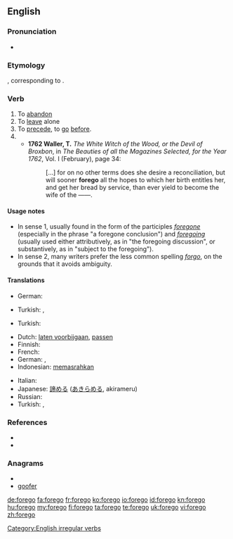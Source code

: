 ==English==

===Pronunciation===
* {{a|UK}} {{IPA|/fɔːˈɡəʊ/}}

===Etymology===
{{etyl|ang}} {{term|foregan|foregān}}, corresponding to {{prefix|fore|go}}.

===Verb===
{{en-verb|foregoes|foregoing|forewent|foregone}}

# To [[abandon]]
# To [[leave]] alone
# To [[precede]], to [[go]] [[before]].
# {{alternative spelling of|[[forgo]]}}
#* '''1762 Waller, T.''' ''The White Witch of the Wood, or the Devil of Broxbon'', in ''The Beauties of all the Magazines Selected, for the Year 1762'', Vol. I (February), page 34:
#*: [&hellip;] for on no other terms does she desire a reconciliation, but will sooner '''forego''' all the hopes to which her birth entitles her, and get her bread by service, than ever yield to become the wife of the ——.

====Usage notes====
* In sense 1, usually found in the form of the participles ''[[foregone]]'' (especially in the phrase "a foregone conclusion") and ''[[foregoing]]'' (usually used either attributively, as in "the foregoing discussion", or substantively, as in "subject to the foregoing").
* In sense 2, many writers prefer the less common spelling ''[[forgo]]'', on the grounds that it avoids ambiguity.

====Translations====
{{trans-top|to abandon}}
* German: {{t|de|verzichten auf}}
{{trans-mid}}
* Turkish: {{t|tr|bırakmak}}, {{t|tr|vazgeçmek}}
{{trans-bottom}}

{{trans-top|to leave alone}}
{{trans-mid}}
* Turkish: {{t|tr|yoksun bırakmak}}
{{trans-bottom}}

{{trans-top|to precede}}
* Dutch: [[laten voorbijgaan]], [[passen]]
* Finnish: {{t+|fi|edeltää}}
* French: {{t+|fr|précéder}}
* German: {{t|de|vorangehen}}, {{t|de|vorhergehen}}
* Indonesian: [[pasrah|memasrahkan]]
{{trans-mid}}
* Italian: {{t+|it|precedere}}
* Japanese: [[諦める]] ([[あきらめる]], akirameru)
* Russian: {{t|ru|предшествовать|sc=Cyrl|tr=pr'edšéstvovat'}} {{impf}}
* Turkish: {{t|tr|önce gelmek}}, {{t|tr|önce gitmek}}
{{trans-bottom}}

===References===
* {{R:Century 1911}}
* {{R:Webster 1913}}

===Anagrams===
* {{alphagram|efgoor}}
* [[goofer#English|goofer]]

[[Category:English irregular verbs]]

[[de:forego]]
[[fa:forego]]
[[fr:forego]]
[[ko:forego]]
[[io:forego]]
[[id:forego]]
[[kn:forego]]
[[hu:forego]]
[[my:forego]]
[[fi:forego]]
[[ta:forego]]
[[te:forego]]
[[uk:forego]]
[[vi:forego]]
[[zh:forego]]